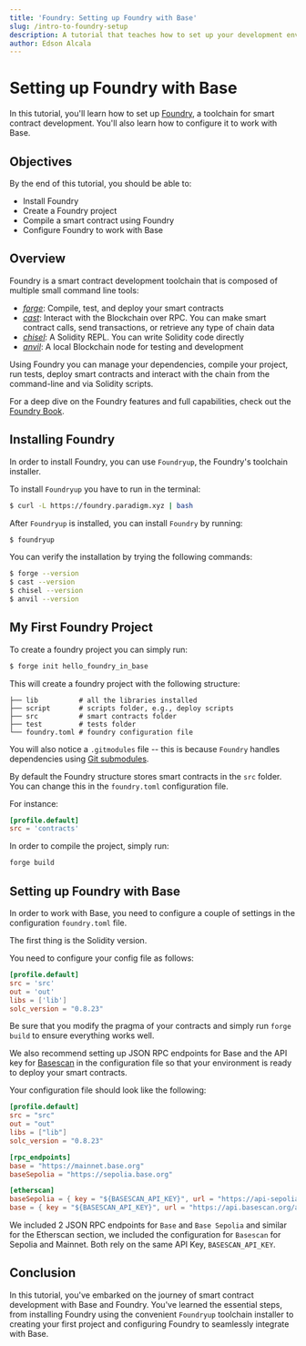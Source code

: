 ```yaml
---
title: 'Foundry: Setting up Foundry with Base'
slug: /intro-to-foundry-setup
description: A tutorial that teaches how to set up your development environment to work with Foundry.
author: Edson Alcala
---
```


# Setting up Foundry with Base

In this tutorial, you'll learn how to set up [Foundry], a toolchain for smart contract development. You'll also learn how to configure it to work with Base.

## Objectives

By the end of this tutorial, you should be able to:

- Install Foundry
- Create a Foundry project
- Compile a smart contract using Foundry
- Configure Foundry to work with Base

## Overview

Foundry is a smart contract development toolchain that is composed of multiple small command line tools:

- _[forge]_: Compile, test, and deploy your smart contracts
- _[cast]_: Interact with the Blockchain over RPC. You can make smart contract calls, send transactions, or retrieve any type of chain data
- _[chisel]_: A Solidity REPL. You can write Solidity code directly
- _[anvil]_: A local Blockchain node for testing and development

Using Foundry you can manage your dependencies, compile your project, run tests, deploy smart contracts and interact with the chain from the command-line and via Solidity scripts.

For a deep dive on the Foundry features and full capabilities, check out the [Foundry Book].

## Installing Foundry

In order to install Foundry, you can use `Foundryup`, the Foundry's toolchain installer.

To install `Foundryup` you have to run in the terminal:

```bash
$ curl -L https://foundry.paradigm.xyz | bash
```

After `Foundryup` is installed, you can install `Foundry` by running:

```bash
$ foundryup
```

You can verify the installation by trying the following commands:

```bash
$ forge --version
$ cast --version
$ chisel --version
$ anvil --version
```

## My First Foundry Project

To create a foundry project you can simply run:

```bash filename="terminal"
$ forge init hello_foundry_in_base
```

This will create a foundry project with the following structure:

```text filename="project-structure"
├── lib          # all the libraries installed
├── script       # scripts folder, e.g., deploy scripts
├── src          # smart contracts folder
├── test         # tests folder
└── foundry.toml # foundry configuration file
```

You will also notice a `.gitmodules` file -- this is because `Foundry` handles dependencies using [Git submodules].

By default the Foundry structure stores smart contracts in the `src` folder. You can change this in the `foundry.toml` configuration file.

For instance:

```toml filename="foundry.toml"
[profile.default]
src = 'contracts'
```

In order to compile the project, simply run:

```bash filename="terminal"
forge build
```

## Setting up Foundry with Base

In order to work with Base, you need to configure a couple of settings in the configuration `foundry.toml` file.

The first thing is the Solidity version.

You need to configure your config file as follows:

```toml filename="foundry.toml"
[profile.default]
src = 'src'
out = 'out'
libs = ['lib']
solc_version = "0.8.23"
```

Be sure that you modify the pragma of your contracts and simply run `forge build` to ensure everything works well.

We also recommend setting up JSON RPC endpoints for Base and the API key for [Basescan] in the configuration file so that your environment is ready to deploy your smart contracts.

Your configuration file should look like the following:

```toml filename="foundry.toml"
[profile.default]
src = "src"
out = "out"
libs = ["lib"]
solc_version = "0.8.23"

[rpc_endpoints]
base = "https://mainnet.base.org"
baseSepolia = "https://sepolia.base.org"

[etherscan]
baseSepolia = { key = "${BASESCAN_API_KEY}", url = "https://api-sepolia.basescan.org/api" }
base = { key = "${BASESCAN_API_KEY}", url = "https://api.basescan.org/api" }
```

We included 2 JSON RPC endpoints for `Base` and `Base Sepolia` and similar for the Etherscan section, we included the configuration for `Basescan` for Sepolia and Mainnet. Both rely on the same API Key, `BASESCAN_API_KEY`.

## Conclusion

In this tutorial, you've embarked on the journey of smart contract development with Base and Foundry. You've learned the essential steps, from installing Foundry using the convenient `Foundryup` toolchain installer to creating your first project and configuring Foundry to seamlessly integrate with Base.

[Foundry]: https://github.com/foundry-rs/foundry
[Foundry Book]: https://book.getfoundry.sh/
[chisel]: https://book.getfoundry.sh/chisel/
[cast]: https://book.getfoundry.sh/cast/
[anvil]: https://book.getfoundry.sh/anvil/
[forge]: https://book.getfoundry.sh/forge/
[Git submodules]: https://git-scm.com/book/en/v2/Git-Tools-Submodules
[OP Stack]: https://docs.optimism.io/
[Differences between Ethereum and Base]: https://docs.base.org/differences/
[Basescan]: https://basescan.org/

